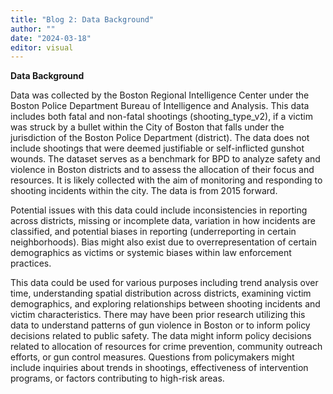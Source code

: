 ```yaml
---
title: "Blog 2: Data Background"
author: ""
date: "2024-03-18"
editor: visual
---
```


**Data Background**

Data was collected by the Boston Regional Intelligence Center under the Boston Police Department Bureau of Intelligence and Analysis. This data includes both fatal and non-fatal shootings (shooting_type_v2), if a victim was struck by a bullet within the City of Boston that falls under the jurisdiction of the Boston Police Department (district). The data does not include shootings that were deemed justifiable or self-inflicted gunshot wounds. The dataset serves as a benchmark for BPD to analyze safety and violence in Boston districts and to assess the allocation of their focus and resources. It is likely collected with the aim of monitoring and responding to shooting incidents within the city. The data is from 2015 forward.

Potential issues with this data could include inconsistencies in reporting across districts, missing or incomplete data, variation in how incidents are classified, and potential biases in reporting (underreporting in certain neighborhoods). Bias might also exist due to overrepresentation of certain demographics as victims or systemic biases within law enforcement practices.

This data could be used for various purposes including trend analysis over time, understanding spatial distribution across districts, examining victim demographics, and exploring relationships between shooting incidents and victim characteristics. There may have been prior research utilizing this data to understand patterns of gun violence in Boston or to inform policy decisions related to public safety. The data might inform policy decisions related to allocation of resources for crime prevention, community outreach efforts, or gun control measures. Questions from policymakers might include inquiries about trends in shootings, effectiveness of intervention programs, or factors contributing to high-risk areas.
